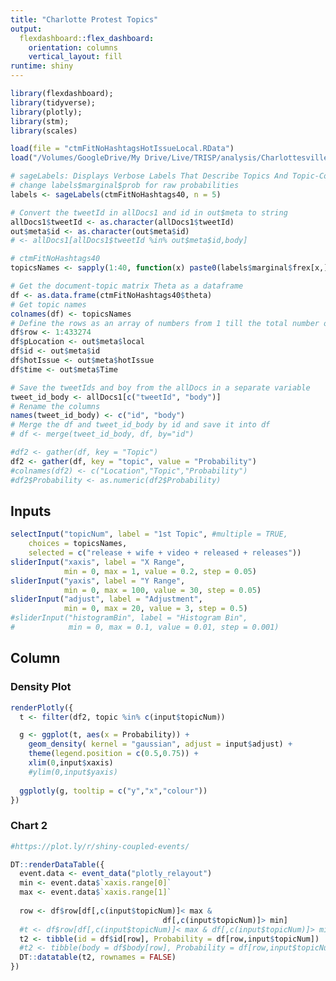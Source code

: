 ```yaml
---
title: "Charlotte Protest Topics"
output: 
  flexdashboard::flex_dashboard:
    orientation: columns
    vertical_layout: fill
runtime: shiny    
---
```


```r
library(flexdashboard); 
library(tidyverse); 
library(plotly); 
library(stm); 
library(scales)

load(file = "ctmFitNoHashtagsHotIssueLocal.RData")
load("/Volumes/GoogleDrive/My Drive/Live/TRISP/analysis/Charlottesville/allDocs1.RData")

# sageLabels: Displays Verbose Labels That Describe Topics And Topic-Covariate Groups In Depth
# change labels$marginal$prob for raw probabilities
labels <- sageLabels(ctmFitNoHashtags40, n = 5)

# Convert the tweetId in allDocs1 and id in out$meta to string
allDocs1$tweetId <- as.character(allDocs1$tweetId)
out$meta$id <- as.character(out$meta$id)
# <- allDocs1[allDocs1$tweetId %in% out$meta$id,body]

# ctmFitNoHashtags40
topicsNames <- sapply(1:40, function(x) paste0(labels$marginal$frex[x,], collapse = " + "))

# Get the document-topic matrix Theta as a dataframe
df <- as.data.frame(ctmFitNoHashtags40$theta)
# Get topic names
colnames(df) <- topicsNames
# Define the rows as an array of numbers from 1 till the total number of documents
df$row <- 1:433274
df$pLocation <- out$meta$local
df$id <- out$meta$id
df$hotIssue <- out$meta$hotIssue
df$time <- out$meta$Time

# Save the tweetIds and boy from the allDocs in a separate variable
tweet_id_body <- allDocs1[c("tweetId", "body")]
# Rename the columns
names(tweet_id_body) <- c("id", "body")
# Merge the df and tweet_id_body by id and save it into df
# df <- merge(tweet_id_body, df, by="id")

#df2 <- gather(df, key = "Topic")
df2 <- gather(df, key = "topic", value = "Probability")
#colnames(df2) <- c("Location","Topic","Probability")
#df2$Probability <- as.numeric(df2$Probability)
```

Inputs {.sidebar}
-------------------------------------

```r
selectInput("topicNum", label = "1st Topic", #multiple = TRUE,
    choices = topicsNames,
    selected = c("release + wife + video + released + releases"))
sliderInput("xaxis", label = "X Range",
            min = 0, max = 1, value = 0.2, step = 0.05)
sliderInput("yaxis", label = "Y Range",
            min = 0, max = 100, value = 30, step = 0.05)
sliderInput("adjust", label = "Adjustment",
            min = 0, max = 20, value = 3, step = 0.5)
#sliderInput("histogramBin", label = "Histogram Bin",
#            min = 0, max = 0.1, value = 0.01, step = 0.001)
```

Column
-------------------------------------
    
### Density Plot
    
```r
renderPlotly({
  t <- filter(df2, topic %in% c(input$topicNum))

  g <- ggplot(t, aes(x = Probability)) +
    geom_density( kernel = "gaussian", adjust = input$adjust) +
    theme(legend.position = c(0.5,0.75)) +
    xlim(0,input$xaxis)
    #ylim(0,input$yaxis)
  
  ggplotly(g, tooltip = c("y","x","colour"))
})

```

### Chart 2

```r
#https://plot.ly/r/shiny-coupled-events/

DT::renderDataTable({
  event.data <- event_data("plotly_relayout")
  min <- event.data$`xaxis.range[0]`
  max <- event.data$`xaxis.range[1]`
  
  row <- df$row[df[,c(input$topicNum)]< max & 
                                  df[,c(input$topicNum)]> min]
  #t <- df$row[df[,c(input$topicNum)]< max & df[,c(input$topicNum)]> min]
  t2 <- tibble(id = df$id[row], Probability = df[row,input$topicNum])
  #t2 <- tibble(body = df$body[row], Probability = df[row,input$topicNum])
  DT::datatable(t2, rownames = FALSE)
})
```